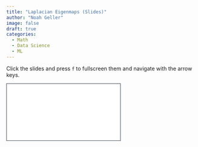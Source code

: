 ```yaml
---
title: "Laplacian Eigenmaps (Slides)"
author: "Noah Geller"
image: false
draft: true
categories:
  - Math
  - Data Science
  - ML
---
```

Click the slides and press `f` to fullscreen them and navigate with the arrow keys. 

<div>

```{=html}
<iframe class="slide-deck" src="../mysite-assets/presentation.html" style="border: 1px solid #2e3846;"></iframe>
```

</div>
